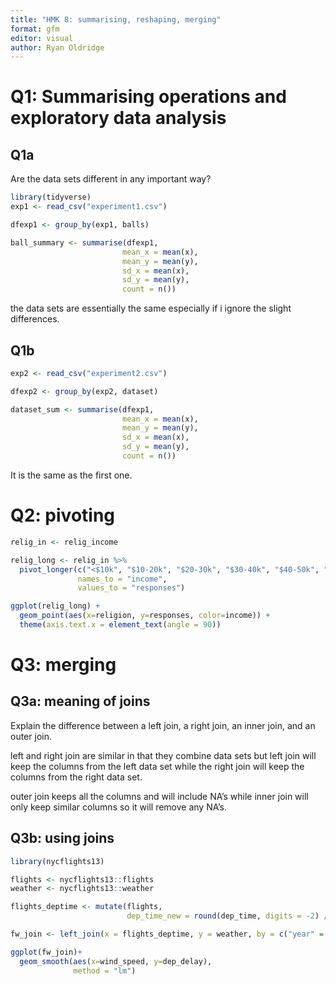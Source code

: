 ```yaml
---
title: "HMK 8: summarising, reshaping, merging"
format: gfm
editor: visual
author: Ryan Oldridge
---
```


# Q1: Summarising operations and exploratory data analysis

## Q1a

Are the data sets different in any important way?

```r
library(tidyverse)
exp1 <- read_csv("experiment1.csv")

dfexp1 <- group_by(exp1, balls)

ball_summary <- summarise(dfexp1,
                         mean_x = mean(x),
                         mean_y = mean(y),
                         sd_x = mean(x),
                         sd_y = mean(y),
                         count = n())

```

the data sets are essentially the same especially if i ignore the slight differences.

## Q1b

```r
exp2 <- read_csv("experiment2.csv")

dfexp2 <- group_by(exp2, dataset)

dataset_sum <- summarise(dfexp1,
                         mean_x = mean(x),
                         mean_y = mean(y),
                         sd_x = mean(x),
                         sd_y = mean(y),
                         count = n())
```

It is the same as the first one.

# Q2: pivoting

```r

relig_in <- relig_income

relig_long <- relig_in %>%
  pivot_longer(c("<$10k", "$10-20k", "$20-30k", "$30-40k", "$40-50k", "$50-75k", "$75-100k", "$100-150k", ">150k", "Don't know/refused"),
               names_to = "income",
               values_to = "responses")

ggplot(relig_long) +
  geom_point(aes(x=religion, y=responses, color=income)) +
  theme(axis.text.x = element_text(angle = 90))

```

# Q3: merging

## Q3a: meaning of joins

Explain the difference between a left join, a right join, an inner join, and an outer join.

left and right join are similar in that they combine data sets but left join will keep the columns from the left data set while the right join will keep the columns from the right data set.

outer join keeps all the columns and will include NA's while inner join will only keep similar columns so it will remove any NA's.

## Q3b: using joins

```r
library(nycflights13)

flights <- nycflights13::flights
weather <- nycflights13::weather

flights_deptime <- mutate(flights, 
                          dep_time_new = round(dep_time, digits = -2) / 100)

fw_join <- left_join(x = flights_deptime, y = weather, by = c("year" = "year", "month" = "month", "day" = "day", "dep_time_new" = "hour"))

ggplot(fw_join)+
  geom_smooth(aes(x=wind_speed, y=dep_delay),
              method = "lm")

```
